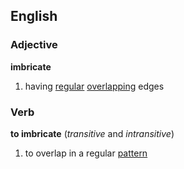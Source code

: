 ==English==
===Adjective===
'''imbricate'''
# having [[regular]] [[overlap]]ping edges
===Verb===
'''to imbricate'''  (''transitive'' and ''intransitive'')
# to overlap in a regular [[pattern]]